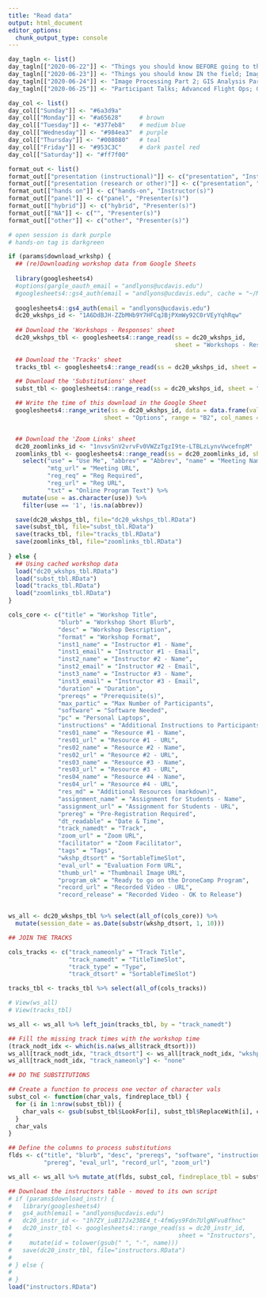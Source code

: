 ```yaml
---
title: "Read data"
output: html_document
editor_options: 
  chunk_output_type: console
---
```


```r
day_tagln <- list()
day_tagln[["2020-06-22"]] <- "Things you should know BEFORE going to the field"
day_tagln[["2020-06-23"]] <- "Things you should know IN the field; Image Processing Part 1"
day_tagln[["2020-06-24"]] <- "Image Processing Part 2; GIS Analysis Part 1"
day_tagln[["2020-06-25"]] <- "Participant Talks; Advanced Flight Ops; GIS Analysis Part 2; Deeper Dives by Field"

day_col <- list()
day_col[["Sunday"]] <- "#6a3d9a"
day_col[["Monday"]] <- "#a65628"     # brown
day_col[["Tuesday"]] <- "#377eb8"    # medium blue
day_col[["Wednesday"]] <- "#984ea3"  # purple
day_col[["Thursday"]] <- "#008080"   # teal
day_col[["Friday"]] <- "#953C3C"     # dark pastel red
day_col[["Saturday"]] <- "#ff7f00"

format_out <- list()
format_out[["presentation (instructional)"]] <- c("presentation", "Instructor(s)")
format_out[["presentation (research or other)"]] <- c("presentation", "Presenter(s)")
format_out[["hands on"]] <- c("hands-on", "Instructor(s)")
format_out[["panel"]] <- c("panel", "Presenter(s)")
format_out[["hybrid"]] <- c("hybrid", "Presenter(s)")
format_out[["NA"]] <- c("", "Presenter(s)")
format_out[["other"]] <- c("other", "Presenter(s)")

# open session is dark purple
# hands-on tag is darkgreen

if (params$download_wrkshp) {
  ## (re)Downloading workshop data from Google Sheets
  
  library(googlesheets4)
  #options(gargle_oauth_email = "andlyons@ucdavis.edu")
  #googlesheets4::gs4_auth(email = "andlyons@ucdavis.edu", cache = "~/My Keys")
  
  googlesheets4::gs4_auth(email = "andlyons@ucdavis.edu")
  dc20_wkshps_id <- "1A6DdBJH-ZZbMHb9Y7HFCqJBjPXmWy92C0rVEyYqhRqw"
  
  ## Download the 'Workshops - Responses' sheet
  dc20_wkshps_tbl <- googlesheets4::range_read(ss = dc20_wkshps_id, 
                                               sheet = "Workshops - Responses", range = NULL)
  
  ## Download the 'Tracks' sheet
  tracks_tbl <- googlesheets4::range_read(ss = dc20_wkshps_id, sheet = "Tracks", range = NULL)

  ## Download the 'Substitutions' sheet
  subst_tbl <- googlesheets4::range_read(ss = dc20_wkshps_id, sheet = "Substitutions", range = NULL)

  ## Write the time of this download in the Google Sheet
  googlesheets4::range_write(ss = dc20_wkshps_id, data = data.frame(val = Sys.time()),
                           sheet = "Options", range = "B2", col_names = FALSE, reformat = FALSE)


  ## Download the 'Zoom Links' sheet
  dc20_zoomlinks_id <- "1nvsvSnV2vrvFv0VWZzTgzI9te-LTBLzLynvVwcefnpM"
  zoomlinks_tbl <- googlesheets4::range_read(ss = dc20_zoomlinks_id, sheet = "Zoom Links", range = NULL) %>% 
    select("use" = "Use Me", "abbrev" = "Abbrev", "name" = "Meeting Name", 
           "mtg_url" = "Meeting URL", 
           "reg_req" = "Reg Required",
           "reg_url" = "Reg URL",
           "txt" = "Online Program Text") %>% 
    mutate(use = as.character(use)) %>% 
    filter(use == '1', !is.na(abbrev))

  save(dc20_wkshps_tbl, file="dc20_wkshps_tbl.RData")
  save(subst_tbl, file="subst_tbl.RData")
  save(tracks_tbl, file="tracks_tbl.RData")
  save(zoomlinks_tbl, file="zoomlinks_tbl.RData")
  
} else {
  ## Using cached workshop data
  load("dc20_wkshps_tbl.RData")
  load("subst_tbl.RData")
  load("tracks_tbl.RData")
  load("zoomlinks_tbl.RData")
}

cols_core <- c("title" = "Workshop Title", 
              "blurb" = "Workshop Short Blurb", 
              "desc" = "Workshop Description", 
              "format" = "Workshop Format", 
              "inst1_name" = "Instructor #1 - Name", 
              "inst1_email" = "Instructor #1 - Email", 
              "inst2_name" = "Instructor #2 - Name", 
              "inst2_email" = "Instructor #2 - Email", 
              "inst3_name" = "Instructor #3 - Name", 
              "inst3_email" = "Instructor #3 - Email", 
              "duration" = "Duration", 
              "prereqs" = "Prerequisite(s)", 
              "max_partic" = "Max Number of Participants", 
              "software" = "Software Needed", 
              "pc" = "Personal Laptops", 
              "instructions" = "Additional Instructions to Participants", 
              "res01_name" = "Resource #1 - Name", 
              "res01_url" = "Resource #1 - URL", 
              "res02_name" = "Resource #2 - Name", 
              "res02_url" = "Resource #2 - URL", 
              "res03_name" = "Resource #3 - Name", 
              "res03_url" = "Resource #3 - URL", 
              "res04_name" = "Resource #4 - Name", 
              "res04_url" = "Resource #4 - URL",
              "res_md" = "Additional Resources (markdown)", 
              "assignment_name" = "Assignment for Students - Name",
              "assignment_url" = "Assignment for Students - URL", 
              "prereg" = "Pre-Registration Required", 
              "dt_readable" = "Date & Time", 
              "track_namedt" = "Track", 
              "zoom_url" = "Zoom URL", 
              "facilitator" = "Zoom Facilitator", 
              "tags" = "Tags", 
              "wkshp_dtsort" = "SortableTimeSlot",
              "eval_url" = "Evaluation Form URL",
              "thumb_url" = "Thumbnail Image URL", 
              "program_ok" = "Ready to go on the DroneCamp Program", 
              "record_url" = "Recorded Video - URL", 
              "record_release" = "Recorded Video - OK to Release")


ws_all <- dc20_wkshps_tbl %>% select(all_of(cols_core)) %>% 
  mutate(session_date = as.Date(substr(wkshp_dtsort, 1, 10)))

## JOIN THE TRACKS

cols_tracks <- c("track_nameonly" = "Track Title", 
                 "track_namedt" = "TitleTimeSlot",
                 "track_type" = "Type",
                 "track_dtsort" = "SortableTimeSlot")

tracks_tbl <- tracks_tbl %>% select(all_of(cols_tracks)) 

# View(ws_all)
# View(tracks_tbl)

ws_all <- ws_all %>% left_join(tracks_tbl, by = "track_namedt")

## Fill the missing track times with the workshop time
(track_nodt_idx <- which(is.na(ws_all$track_dtsort)))
ws_all[track_nodt_idx, "track_dtsort"] <- ws_all[track_nodt_idx, "wkshp_dtsort"]
ws_all[track_nodt_idx, "track_nameonly"] <- "none"

## DO THE SUBSTITUTIONS

## Create a function to process one vector of character vals
subst_col <- function(char_vals, findreplace_tbl) {
  for (i in 1:nrow(subst_tbl)) {
    char_vals <- gsub(subst_tbl$LookFor[i], subst_tbl$ReplaceWith[i], char_vals, fixed = TRUE)
  }
  char_vals
}

## Define the columns to process substitutions
flds <- c("title", "blurb", "desc", "prereqs", "software", "instructions", 
          "prereg", "eval_url", "record_url", "zoom_url")

ws_all <- ws_all %>% mutate_at(flds, subst_col, findreplace_tbl = subst_tbl)

## Download the instructors table - moved to its own script
# if (params$download_instr) {
#   library(googlesheets4)
#   gs4_auth(email = "andlyons@ucdavis.edu")
#   dc20_instr_id <- "1h7ZY_iuB17Jx238E4_t-4fmGys9Fdn7UlgNFvu8fhnc"
#   dc20_instr_tbl <- googlesheets4::range_read(ss = dc20_instr_id, 
#                                               sheet = "Instructors", range = NULL) %>% 
#     mutate(id = tolower(gsub(" ", "-", name)))
#   save(dc20_instr_tbl, file="instructors.RData")
#   
# } else {
#   
# }
load("instructors.RData")
```




